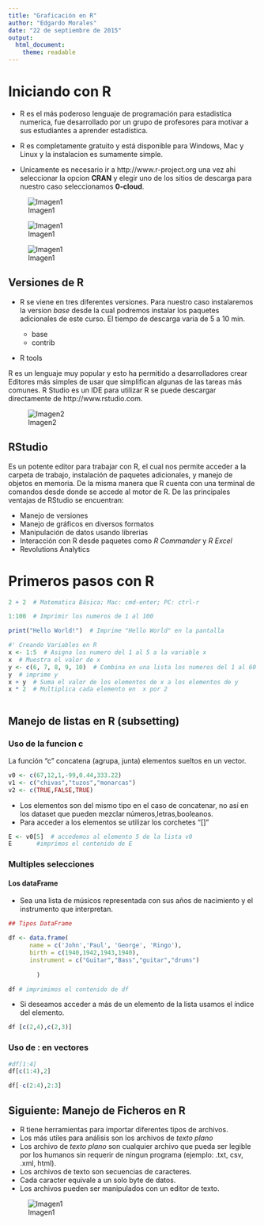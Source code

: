 ```yaml
---
title: "Graficación en R"
author: "Edgardo Morales"
date: "22 de septiembre de 2015"
output: 
  html_document: 
    theme: readable
---
```


# Iniciando con R

- R es el más poderoso lenguaje de programación para estadistica numerica, fue desarrollado por un grupo de profesores para motivar a sus estudiantes a aprender estadística.

-  R es completamente gratuito y está disponible para Windows, Mac y Linux y la instalacion es sumamente simple.
- Unicamente es necesario ir a http://www.r-project.org una vez ahi seleccionar la opcion **CRAN** y elegir uno de los sitios de descarga para nuestro caso seleccionamos **0-cloud**.


![Imagen1](images/Introduccion/r-cran.png)


![Imagen1](images/Introduccion/r-cran2.png)

![Imagen1](images/Introduccion/r-cran3.png)

## Versiones de R
- R se viene en tres diferentes versiones. Para nuestro caso instalaremos la version *base* desde la cual podremos instalar los paquetes adicionales de este curso. El tiempo de descarga varia de 5 a 10 min.

  - base   
  - contrib     
- R tools   




R es un lenguaje muy popular y esto ha permitido a desarrolladores crear Editores más simples de usar que simplifican algunas de las  tareas más comunes.
R Studio es un IDE para utilizar R se puede descargar directamente de http://www.rstudio.com.

![Imagen2](images/Introduccion/rstudio1.png)

## RStudio

Es un potente editor para trabajar con R, el cual nos permite acceder a la carpeta de trabajo, instalación de paquetes adicionales, y manejo de objetos en memoria.
De la misma manera que R cuenta con una terminal de comandos desde donde se accede al motor de R. De las principales ventajas de RStudio se encuentran:

* Manejo de versiones
* Manejo de gráficos en diversos formatos
* Manipulación de datos usando librerias
* Interacción con R desde paquetes como *R Commander* y *R Excel*
* Revolutions Analytics

# Primeros pasos con R

```r
2 + 2  # Matematica Básica; Mac: cmd-enter; PC: ctrl-r

1:100  # Imprimir los numeros de 1 al 100

print("Hello World!")  # Imprime "Hello World" en la pantalla

#' Creando Variables en R
x <- 1:5  # Asigna los numero del 1 al 5 a la variable x
x  # Muestra el valor de x
y <- c(6, 7, 8, 9, 10)  # Combina en una lista los numeros del 1 al 60 a y
y  # imprime y
x + y  # Suma el valor de los elementos de x a los elementos de y
x * 2  # Multiplica cada elemento en  x por 2



```
## Manejo de listas en R (subsetting)

### Uso de la funcion **c**
La función "c" concatena (agrupa, junta) elementos sueltos en un vector.
```r
v0 <- c(67,12,1,-99,0.44,333.22)
v1 <- c("chivas","tuzos","monarcas")
v2 <- c(TRUE,FALSE,TRUE)
```



- Los elementos son del mismo tipo en el caso de concatenar, no así en los dataset que pueden mezclar números,letras,booleanos.
- Para acceder a los elementos se utilizar los corchetes "[]"
```r
E <- v0[5]  # accedemos al elemento 5 de la lista v0
E       #imprimos el contenido de E
```



### Multiples selecciones 

#### Los dataFrame

- Sea una lista de músicos representada con sus años de nacimiento y el instrumento que interpretan.
```r

## Tipos DataFrame

df <- data.frame(
      name = c('John','Paul', 'George', 'Ringo'),
      birth = c(1940,1942,1943,1940),
      instrument = c("Guitar","Bass","guitar","drums")
      
        )

df # imprimimos el contenido de df
```

- Si deseamos acceder a más de un elemento de la lista usamos el índice del elemento.
```r

df [c(2,4),c(2,3)]
```
### Uso de $:$ en vectores
```r
#df[1:4]
df[c(1:4),2]
```

```r
df[-c(2:4),2:3]
```



## Siguiente: Manejo de Ficheros en R

- R tiene herramientas para importar diferentes tipos de archivos.
- Los más utiles para análisis son los archivos de _texto plano_   
- Los archivo de _texto plano_ son cualquier archivo que pueda ser legible por los humanos sin requerir de ningun programa (ejemplo: .txt, csv, .xml, html).
- Los archivos de texto son secuencias de caracteres.
- Cada caracter equivale a un solo byte de datos.
- Los archivos pueden ser manipulados con un editor de texto.


![Imagen1](images/archivos/archivos-ejemplo.png)
